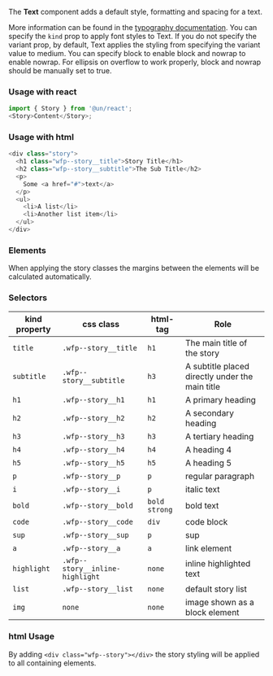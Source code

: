 The **Text** component adds a default style, formatting and spacing for a text.

More information can be found in the [typography documentation](?path=/story/documentation-general--typography).
You can specify the `kind` prop to apply font styles to Text. If you do not specify the variant prop, by default, Text applies the styling from specifying the variant value to medium.
You can specify block to enable block and nowrap to enable nowrap. For ellipsis on overflow to work properly, block and nowrap should be manually set to true.

### Usage with react

```js
import { Story } from '@un/react';
<Story>Content</Story>;
```

### Usage with html

```js
<div class="story">
  <h1 class="wfp--story__title">Story Title</h1>
  <h2 class="wfp--story__subtitle">The Sub Title</h2>
  <p>
    Some <a href="#">text</a>
  </p>
  <ul>
    <li>A list</li>
    <li>Another list item</li>
  </ul>
</div>
```

### Elements

When applying the story classes the margins between the elements will be calculated automatically.

### Selectors

| kind property | css class                       | html-tag        | Role                                            |
| ------------- | ------------------------------- | --------------- | ----------------------------------------------- |
| `title`       | `.wfp--story__title`            | `h1`            | The main title of the story                     |
| `subtitle`    | `.wfp--story__subtitle`         | `h3`            | A subtitle placed directly under the main title |
| `h1`          | `.wfp--story__h1`               | `h1`            | A primary heading                               |
| `h2`          | `.wfp--story__h2`               | `h2`            | A secondary heading                             |
| `h3`          | `.wfp--story__h3`               | `h3`            | A tertiary heading                              |
| `h4`          | `.wfp--story__h4`               | `h4`            | A heading 4                                     |
| `h5`          | `.wfp--story__h5`               | `h5`            | A heading 5                                     |
| `p`           | `.wfp--story__p`                | `p`             | regular paragraph                               |
| `i`           | `.wfp--story__i`                | `p`             | italic text                                     |
| `bold`        | `.wfp--story__bold`             | `bold` `strong` | bold text                                       |
| `code`        | `.wfp--story__code`             | `div`           | code block                                      |
| `sup`         | `.wfp--story__sup`              | `p`             | sup                                             |
| `a`           | `.wfp--story__a`                | `a`             | link element                                    |
| `highlight`   | `.wfp--story__inline-highlight` | `none`          | inline highlighted text                         |
| `list`        | `.wfp--story__list`             | `none`          | default story list                              |
| `img`         | `none`                          | `none`          | image shown as a block element                  |

### html Usage

By adding `<div class="wfp--story"></div>` the story styling will be applied to all containing elements.
